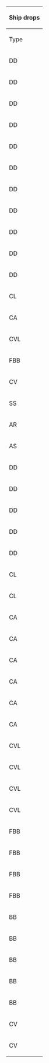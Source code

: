 {| class="wikitable mw-collapsible mw-collapsed" width="50%" style="text-align:center"
!colspan="100"|Ship drops
|-
!Type
!Ship
!I
!J
!K
!style="background-color:#FFCDD2;color:red;"|'''Q'''
!T
!style="background-color:#FFCDD2;color:red;"|'''X'''
!style="background-color:#FFCDD2;color:red;"|'''Z'''
|-
|DD
|[[Amagiri|<span style="color:red;">Amagiri</span>]]
|style="background-color:#FFE0B2;color:red"|<span title="Medium: &#10;&#160;&#160;S: 2.4% (1/42)&#10;Hard: &#10;&#160;&#160;S: 2.2% (9/416)" style="cursor:help;border-bottom:1px dotted">Medium+</span>
|
|style="background-color:#E8F5E9;color:red"|<span title="Casual: &#10;&#160;&#160;S: 1.5% (85/5509)&#10;Easy: &#10;&#160;&#160;S: 1.4% (131/9344)&#10;Medium: &#10;&#160;&#160;S: 1.9% (51/2641)&#10;Hard: &#10;&#160;&#160;S: 1.6% (465/29879)" style="cursor:help;border-bottom:1px dotted">Casual+</span>
|style="background-color:#E8F5E9;color:"|<span title="Casual: &#10;&#160;&#160;S: 1.6% (66/4109)&#10;Easy: &#10;&#160;&#160;S: 1.3% (88/6957)&#10;Medium: &#10;&#160;&#160;S: 1.2% (17/1426) &#10;&#160;&#160;A: 0.9% (3/334)&#10;Hard: &#10;&#160;&#160;S: 1.3% (161/12144) &#10;&#160;&#160;A: 1.5% (44/2919)" style="cursor:help;border-bottom:1px dotted">Casual+</span>
|style="background-color:#E8F5E9;color:red"|<span title="Casual: &#10;&#160;&#160;S: 1.6% (50/3097)&#10;Easy: &#10;&#160;&#160;S: 1.4% (113/7806)&#10;Medium: &#10;&#160;&#160;S: 1.3% (28/2209)&#10;Hard: &#10;&#160;&#160;S: 1.6% (410/26216)" style="cursor:help;border-bottom:1px dotted">Casual+</span>
|style="background-color:#E8F5E9;color:"|<span title="Casual: &#10;&#160;&#160;S: 1.3% (13/981)&#10;Easy: &#10;&#160;&#160;S: 1.4% (27/1875)&#10;Medium: &#10;&#160;&#160;S: 1.2% (10/834) &#10;&#160;&#160;A: 1.2% (3/253)&#10;Hard: &#10;&#160;&#160;S: 1.4% (180/12555) &#10;&#160;&#160;A: 1.1% (29/2562)" style="cursor:help;border-bottom:1px dotted">Casual+</span>
|
|-
|DD
|[[Harusame|<span style="color:red;">Harusame</span>]]
|style="background-color:#E8F5E9;color:red"|<span title="Casual: &#10;&#160;&#160;S: 11.1% (1/9)&#10;Medium: &#10;&#160;&#160;S: 4.8% (2/42)&#10;Hard: &#10;&#160;&#160;S: 1.4% (6/416)" style="cursor:help;border-bottom:1px dotted">Casual+</span>
|style="background-color:#E8F5E9;color:red"|<span title="Casual: &#10;&#160;&#160;S: 1.6% (51/3248)&#10;Easy: &#10;&#160;&#160;S: 1.4% (69/4888)&#10;Medium: &#10;&#160;&#160;S: 1.3% (27/2100)&#10;Hard: &#10;&#160;&#160;S: 1.4% (258/17795)" style="cursor:help;border-bottom:1px dotted">Casual+</span>
|style="background-color:#E8F5E9;color:red"|<span title="Casual: &#10;&#160;&#160;S: 1.4% (78/5509)&#10;Easy: &#10;&#160;&#160;S: 1.5% (139/9344)&#10;Medium: &#10;&#160;&#160;S: 1.5% (40/2641)&#10;Hard: &#10;&#160;&#160;S: 1.5% (454/29879)" style="cursor:help;border-bottom:1px dotted">Casual+</span>
|style="background-color:#E8F5E9;color:"|<span title="Casual: &#10;&#160;&#160;S: 1.2% (50/4109) &#10;&#160;&#160;A: 0.7% (1/147)&#10;Easy: &#10;&#160;&#160;S: 1.3% (89/6957) &#10;&#160;&#160;A: 2.6% (6/233)&#10;Medium: &#10;&#160;&#160;S: 1.9% (27/1426) &#10;&#160;&#160;A: 0.9% (3/334)&#10;Hard: &#10;&#160;&#160;S: 1.5% (178/12144) &#10;&#160;&#160;A: 1.1% (32/2919)" style="cursor:help;border-bottom:1px dotted">Casual+</span>
|style="background-color:#E8F5E9;color:red"|<span title="Casual: &#10;&#160;&#160;S: 1.3% (40/3097)&#10;Easy: &#10;&#160;&#160;S: 1.2% (96/7806)&#10;Medium: &#10;&#160;&#160;S: 1.5% (33/2209)&#10;Hard: &#10;&#160;&#160;S: 1.3% (343/26216)" style="cursor:help;border-bottom:1px dotted">Casual+</span>
|style="background-color:#E8F5E9;color:"|<span title="Casual: &#10;&#160;&#160;S: 1% (10/981) &#10;&#160;&#160;A: 1.8% (4/218)&#10;Easy: &#10;&#160;&#160;S: 1.7% (32/1875) &#10;&#160;&#160;A: 1.6% (7/431)&#10;Medium: &#10;&#160;&#160;S: 2.4% (20/834) &#10;&#160;&#160;A: 0.8% (2/253)&#10;Hard: &#10;&#160;&#160;S: 1.4% (177/12555) &#10;&#160;&#160;A: 1.1% (27/2562)" style="cursor:help;border-bottom:1px dotted">Casual+</span>
|
|-
|DD
|[[Isokaze|<span style="color:red;">Isokaze</span>]]
|
|
|style="background-color:#C8E6C9;color:red"|<span title="Easy: &#10;&#160;&#160;S: 1.5% (139/9344)&#10;Medium: &#10;&#160;&#160;S: 1.2% (32/2641)&#10;Hard: &#10;&#160;&#160;S: 1.4% (406/29879)" style="cursor:help;border-bottom:1px dotted">Easy+</span>
|style="background-color:#E8F5E9;color:red"|<span title="Casual: &#10;&#160;&#160;S: 1.3% (52/4109)&#10;Easy: &#10;&#160;&#160;S: 1.6% (112/6957)&#10;Medium: &#10;&#160;&#160;S: 1.5% (22/1426)&#10;Hard: &#10;&#160;&#160;S: 1.5% (179/12144)" style="cursor:help;border-bottom:1px dotted">Casual+</span>
|
|style="background-color:#E8F5E9;color:red"|<span title="Casual: &#10;&#160;&#160;S: 1.9% (19/981)&#10;Easy: &#10;&#160;&#160;S: 1.3% (24/1875)&#10;Medium: &#10;&#160;&#160;S: 1.3% (11/834)&#10;Hard: &#10;&#160;&#160;S: 1.4% (178/12555)" style="cursor:help;border-bottom:1px dotted">Casual+</span>
|
|-
|DD
|[[Kawakaze|<span style="color:red;">Kawakaze</span>]]
|
|
|
|
|
|
|style="background-color:#E8F5E9;color:"|<span title="Casual: &#10;&#160;&#160;S: 0.7% (4/545) &#10;&#160;&#160;A: 0.3% (1/346)&#10;Easy: &#10;&#160;&#160;S: 1% (13/1314) &#10;&#160;&#160;A: 0.5% (6/1327)&#10;Medium: &#10;&#160;&#160;S: 2.8% (14/495) &#10;&#160;&#160;A: 0.4% (3/768)&#10;Hard: &#10;&#160;&#160;S: 1% (59/6107) &#10;&#160;&#160;A: 0.8% (47/6235)" style="cursor:help;border-bottom:1px dotted">Casual+</span>
|-
|DD
|[[Kazagumo|<span style="color:red;">Kazagumo</span>]]
|
|
|style="background-color:#C8E6C9;color:red"|<span title="Easy: &#10;&#160;&#160;S: 1.4% (128/9344)&#10;Medium: &#10;&#160;&#160;S: 1.3% (34/2641)&#10;Hard: &#10;&#160;&#160;S: 1.5% (441/29879)" style="cursor:help;border-bottom:1px dotted">Easy+</span>
|style="background-color:#E8F5E9;color:red"|<span title="Casual: &#10;&#160;&#160;S: 2% (81/4109)&#10;Easy: &#10;&#160;&#160;S: 1.6% (112/6957)&#10;Medium: &#10;&#160;&#160;S: 1.3% (19/1426)&#10;Hard: &#10;&#160;&#160;S: 1.3% (153/12144)" style="cursor:help;border-bottom:1px dotted">Casual+</span>
|
|style="background-color:#E8F5E9;color:red"|<span title="Casual: &#10;&#160;&#160;S: 1.4% (14/981)&#10;Easy: &#10;&#160;&#160;S: 1.3% (25/1875)&#10;Medium: &#10;&#160;&#160;S: 1.3% (11/834)&#10;Hard: &#10;&#160;&#160;S: 1.4% (182/12555)" style="cursor:help;border-bottom:1px dotted">Casual+</span>
|
|-
|DD
|[[Sagiri|<span style="color:red;">Sagiri</span>]]
|style="background-color:#C8E6C9;color:red"|<span title="Easy: &#10;&#160;&#160;S: 4.2% (1/24)&#10;Hard: &#10;&#160;&#160;S: 1% (4/416)" style="cursor:help;border-bottom:1px dotted">Easy+</span>
|
|style="background-color:#E8F5E9;color:red"|<span title="Casual: &#10;&#160;&#160;S: 1.6% (87/5509)&#10;Easy: &#10;&#160;&#160;S: 1.4% (130/9344)&#10;Medium: &#10;&#160;&#160;S: 1.1% (30/2641)&#10;Hard: &#10;&#160;&#160;S: 1.2% (371/29879)" style="cursor:help;border-bottom:1px dotted">Casual+</span>
|style="background-color:#E8F5E9;color:"|<span title="Casual: &#10;&#160;&#160;S: 1.5% (61/4109)&#10;Easy: &#10;&#160;&#160;S: 1.3% (92/6957)&#10;Medium: &#10;&#160;&#160;S: 1.1% (16/1426) &#10;&#160;&#160;A: 1.5% (5/334)&#10;Hard: &#10;&#160;&#160;S: 1.4% (172/12144) &#10;&#160;&#160;A: 1.1% (33/2919)" style="cursor:help;border-bottom:1px dotted">Casual+</span>
|style="background-color:#E8F5E9;color:red"|<span title="Casual: &#10;&#160;&#160;S: 1.5% (46/3097)&#10;Easy: &#10;&#160;&#160;S: 1.5% (114/7806)&#10;Medium: &#10;&#160;&#160;S: 1% (21/2209)&#10;Hard: &#10;&#160;&#160;S: 1.4% (359/26216)" style="cursor:help;border-bottom:1px dotted">Casual+</span>
|style="background-color:#E8F5E9;color:"|<span title="Casual: &#10;&#160;&#160;S: 1.5% (15/981)&#10;Easy: &#10;&#160;&#160;S: 1.4% (27/1875) &#10;&#160;&#160;A: 1.2% (5/431)&#10;Medium: &#10;&#160;&#160;S: 1.8% (15/834) &#10;&#160;&#160;A: 2% (5/253)&#10;Hard: &#10;&#160;&#160;S: 1.4% (170/12555) &#10;&#160;&#160;A: 1.4% (36/2562)" style="cursor:help;border-bottom:1px dotted">Casual+</span>
|
|-
|DD
|[[Takanami|<span style="color:red;">Takanami</span>]]
|
|
|style="background-color:#FFE0B2;color:red"|<span title="Medium: &#10;&#160;&#160;S: 1.1% (29/2641)&#10;Hard: &#10;&#160;&#160;S: 1.4% (422/29879)" style="cursor:help;border-bottom:1px dotted">Medium+</span>
|style="background-color:#E8F5E9;color:red"|<span title="Casual: &#10;&#160;&#160;S: 1.3% (53/4109)&#10;Easy: &#10;&#160;&#160;S: 1.4% (97/6957)&#10;Medium: &#10;&#160;&#160;S: 1.5% (22/1426)&#10;Hard: &#10;&#160;&#160;S: 1.4% (166/12144)" style="cursor:help;border-bottom:1px dotted">Casual+</span>
|
|style="background-color:#E8F5E9;color:red"|<span title="Casual: &#10;&#160;&#160;S: 1.3% (13/981)&#10;Easy: &#10;&#160;&#160;S: 1.2% (22/1875)&#10;Medium: &#10;&#160;&#160;S: 0.6% (5/834)&#10;Hard: &#10;&#160;&#160;S: 1.5% (194/12555)" style="cursor:help;border-bottom:1px dotted">Casual+</span>
|
|-
|DD
|[[Tanikaze|<span style="color:red;">Tanikaze</span>]]
|
|
|style="background-color:#E8F5E9;color:red"|<span title="Casual: &#10;&#160;&#160;S: 1.5% (85/5509)&#10;Easy: &#10;&#160;&#160;S: 1.4% (128/9344)&#10;Medium: &#10;&#160;&#160;S: 0.9% (23/2641)&#10;Hard: &#10;&#160;&#160;S: 1.3% (397/29879)" style="cursor:help;border-bottom:1px dotted">Casual+</span>
|style="background-color:#E8F5E9;color:red"|<span title="Casual: &#10;&#160;&#160;S: 1.5% (62/4109)&#10;Easy: &#10;&#160;&#160;S: 1.3% (90/6957)&#10;Medium: &#10;&#160;&#160;S: 1.1% (15/1426)&#10;Hard: &#10;&#160;&#160;S: 1.3% (160/12144)" style="cursor:help;border-bottom:1px dotted">Casual+</span>
|style="background-color:#FFCDD2;color:red"|<span title="Hard: &#10;&#160;&#160;S: 1.3% (346/26216)" style="cursor:help;border-bottom:1px dotted">Hard+</span>
|style="background-color:#E8F5E9;color:red"|<span title="Casual: &#10;&#160;&#160;S: 1.8% (18/981)&#10;Easy: &#10;&#160;&#160;S: 0.9% (16/1875)&#10;Medium: &#10;&#160;&#160;S: 1.9% (16/834)&#10;Hard: &#10;&#160;&#160;S: 1.4% (174/12555)" style="cursor:help;border-bottom:1px dotted">Casual+</span>
|
|-
|DD
|[[Umikaze|<span style="color:red;">Umikaze</span>]]
|
|
|
|style="background-color:#E8F5E9;color:red"|<span title="Casual: &#10;&#160;&#160;S: 1.1% (47/4109)&#10;Easy: &#10;&#160;&#160;S: 1.1% (76/6957)&#10;Medium: &#10;&#160;&#160;S: 2.3% (33/1426)&#10;Hard: &#10;&#160;&#160;S: 1.3% (152/12144)" style="cursor:help;border-bottom:1px dotted">Casual+</span>
|
|style="background-color:#E8F5E9;color:red"|<span title="Casual: &#10;&#160;&#160;S: 1% (10/981)&#10;Easy: &#10;&#160;&#160;S: 0.7% (14/1875)&#10;Medium: &#10;&#160;&#160;S: 1.1% (9/834)&#10;Hard: &#10;&#160;&#160;S: 1.9% (236/12555)" style="cursor:help;border-bottom:1px dotted">Casual+</span>
|
|-
|DD
|[[Z1|<span style="color:red;">Z1</span>]]
|
|
|
|style="background-color:#E8F5E9;color:red"|<span title="Casual: &#10;&#160;&#160;S: 1.4% (57/4109)&#10;Easy: &#10;&#160;&#160;S: 1.7% (116/6957)&#10;Medium: &#10;&#160;&#160;S: 2.7% (39/1426)&#10;Hard: &#10;&#160;&#160;S: 2.8% (337/12144)" style="cursor:help;border-bottom:1px dotted">Casual+</span>
|
|style="background-color:#E8F5E9;color:red"|<span title="Casual: &#10;&#160;&#160;S: 1.9% (19/981)&#10;Easy: &#10;&#160;&#160;S: 2.1% (40/1875)&#10;Medium: &#10;&#160;&#160;S: 3% (25/834)&#10;Hard: &#10;&#160;&#160;S: 2.5% (320/12555)" style="cursor:help;border-bottom:1px dotted">Casual+</span>
|
|-
|DD
|[[Z3|<span style="color:red;">Z3</span>]]
|
|
|
|
|
|
|style="background-color:#E8F5E9;color:"|<span title="Casual: &#10;&#160;&#160;S: 5.7% (31/545) &#10;&#160;&#160;A: 1.4% (5/346)&#10;Easy: &#10;&#160;&#160;S: 6.4% (84/1314) &#10;&#160;&#160;A: 3.7% (49/1327)&#10;Medium: &#10;&#160;&#160;S: 7.3% (36/495) &#10;&#160;&#160;A: 3.3% (25/768)&#10;Hard: &#10;&#160;&#160;S: 6.7% (411/6107) &#10;&#160;&#160;A: 3.2% (201/6235)" style="cursor:help;border-bottom:1px dotted">Casual+</span>
|-
|CL
|[[Ooyodo|<span style="color:red;">Ooyodo</span>]]
|
|
|style="background-color:#E8F5E9;color:red"|<span title="Casual: &#10;&#160;&#160;S: 1.5% (81/5509)&#10;Easy: &#10;&#160;&#160;S: 1.3% (124/9344)&#10;Medium: &#10;&#160;&#160;S: 1.9% (50/2641)&#10;Hard: &#10;&#160;&#160;S: 1.4% (422/29879)" style="cursor:help;border-bottom:1px dotted">Casual+</span>
|style="background-color:#E8F5E9;color:red"|<span title="Casual: &#10;&#160;&#160;S: 1.3% (55/4109)&#10;Easy: &#10;&#160;&#160;S: 1.4% (100/6957)&#10;Medium: &#10;&#160;&#160;S: 1.3% (18/1426)&#10;Hard: &#10;&#160;&#160;S: 1.3% (159/12144)" style="cursor:help;border-bottom:1px dotted">Casual+</span>
|style="background-color:#C8E6C9;color:red"|<span title="Easy: &#10;&#160;&#160;S: 1.6% (123/7806)&#10;Medium: &#10;&#160;&#160;S: 1% (22/2209)&#10;Hard: &#10;&#160;&#160;S: 1.4% (356/26216)" style="cursor:help;border-bottom:1px dotted">Easy+</span>
|style="background-color:#E8F5E9;color:red"|<span title="Casual: &#10;&#160;&#160;S: 1.2% (12/981)&#10;Easy: &#10;&#160;&#160;S: 1.2% (23/1875)&#10;Medium: &#10;&#160;&#160;S: 1.4% (12/834)&#10;Hard: &#10;&#160;&#160;S: 1.5% (189/12555)" style="cursor:help;border-bottom:1px dotted">Casual+</span>
|
|-
|CA
|[[Prinz Eugen|<span style="color:red;">Prinz Eugen</span>]]
|
|
|
|style="background-color:#E8F5E9;color:red"|<span title="Casual: &#10;&#160;&#160;S: 1.2% (51/4109)&#10;Easy: &#10;&#160;&#160;S: 0.9% (64/6957)&#10;Medium: &#10;&#160;&#160;S: 1.6% (23/1426)&#10;Hard: &#10;&#160;&#160;S: 1.2% (145/12144)" style="cursor:help;border-bottom:1px dotted">Casual+</span>
|
|style="background-color:#E8F5E9;color:red"|<span title="Casual: &#10;&#160;&#160;S: 0.7% (7/981)&#10;Easy: &#10;&#160;&#160;S: 2% (37/1875)&#10;Medium: &#10;&#160;&#160;S: 0.8% (7/834)&#10;Hard: &#10;&#160;&#160;S: 1.6% (195/12555)" style="cursor:help;border-bottom:1px dotted">Casual+</span>
|
|-
|CVL
|[[Shinyou|<span style="color:red;">Shinyou</span>]]
|
|
|
|
|
|
|style="background-color:#E8F5E9;color:"|<span title="Casual: &#10;&#160;&#160;S: 4.4% (24/545) &#10;&#160;&#160;A: 2% (7/346)&#10;Easy: &#10;&#160;&#160;S: 3% (40/1314) &#10;&#160;&#160;A: 1.5% (20/1327)&#10;Medium: &#10;&#160;&#160;S: 4.4% (22/495) &#10;&#160;&#160;A: 2% (15/768)&#10;Hard: &#10;&#160;&#160;S: 4.4% (269/6107) &#10;&#160;&#160;A: 2.3% (146/6235)" style="cursor:help;border-bottom:1px dotted">Casual+</span>
|-
|FBB
|[[Gangut|<span style="color:red;">Gangut</span>]]
|
|
|style="background-color:#FFCDD2;color:red"|<span title="Hard: &#10;&#160;&#160;S: 0.7% (200/29879)" style="cursor:help;border-bottom:1px dotted">Hard+</span>
|style="background-color:#E8F5E9;color:red"|<span title="Casual: &#10;&#160;&#160;S: 1.2% (50/4109)&#10;Easy: &#10;&#160;&#160;S: 2.4% (170/6957)&#10;Medium: &#10;&#160;&#160;S: 2.4% (34/1426)&#10;Hard: &#10;&#160;&#160;S: 2.5% (302/12144)" style="cursor:help;border-bottom:1px dotted">Casual+</span>
|
|style="background-color:#E8F5E9;color:red"|<span title="Casual: &#10;&#160;&#160;S: 1.7% (17/981)&#10;Easy: &#10;&#160;&#160;S: 2.6% (49/1875)&#10;Medium: &#10;&#160;&#160;S: 2% (17/834)&#10;Hard: &#10;&#160;&#160;S: 2.5% (313/12555)" style="cursor:help;border-bottom:1px dotted">Casual+</span>
|
|-
|CV
|[[Graf Zeppelin|<span style="color:red;">Graf Zeppelin</span>]]
|
|
|
|
|
|
|style="background-color:#E8F5E9;color:"|<span title="Casual: &#10;&#160;&#160;S: 5.7% (31/545) &#10;&#160;&#160;A: 2.6% (9/346)&#10;Easy: &#10;&#160;&#160;S: 4.9% (64/1314) &#10;&#160;&#160;A: 1.2% (16/1327)&#10;Medium: &#10;&#160;&#160;S: 3.6% (18/495) &#10;&#160;&#160;A: 2% (15/768)&#10;Hard: &#10;&#160;&#160;S: 3.8% (232/6107) &#10;&#160;&#160;A: 2.2% (140/6235)" style="cursor:help;border-bottom:1px dotted">Casual+</span>
|-
|SS
|[[U-511|<span style="color:red;">U-511</span>]]
|
|
|
|
|
|
|style="background-color:#E8F5E9;color:"|<span title="Casual: &#10;&#160;&#160;S: 3.9% (21/545) &#10;&#160;&#160;A: 0.6% (2/346)&#10;Easy: &#10;&#160;&#160;S: 3.3% (44/1314) &#10;&#160;&#160;A: 3.2% (42/1327)&#10;Medium: &#10;&#160;&#160;S: 3.2% (16/495) &#10;&#160;&#160;A: 1.3% (10/768)&#10;Hard: &#10;&#160;&#160;S: 2.3% (140/6107) &#10;&#160;&#160;A: 1.5% (92/6235)" style="cursor:help;border-bottom:1px dotted">Casual+</span>
|-
|AR
|[[Akashi|<span style="color:red;">Akashi</span>]]
|
|
|
|
|
|
|style="background-color:#E8F5E9;color:"|<span title="Casual: &#10;&#160;&#160;S: 2.9% (16/545) &#10;&#160;&#160;A: 2% (7/346)&#10;Easy: &#10;&#160;&#160;S: 4.3% (56/1314) &#10;&#160;&#160;A: 2% (27/1327)&#10;Medium: &#10;&#160;&#160;S: 4% (20/495) &#10;&#160;&#160;A: 2.2% (17/768)&#10;Hard: &#10;&#160;&#160;S: 4% (244/6107) &#10;&#160;&#160;A: 2.1% (134/6235)" style="cursor:help;border-bottom:1px dotted">Casual+</span>
|-
|AS
|[[Jingei|<span style="color:red;">Jingei</span>]]
|
|
|
|style="background-color:#E8F5E9;color:red"|<span title="Casual: &#10;&#160;&#160;S: 0.8% (33/4109)&#10;Easy: &#10;&#160;&#160;S: 1.7% (117/6957)&#10;Medium: &#10;&#160;&#160;S: 1.1% (15/1426)&#10;Hard: &#10;&#160;&#160;S: 2.2% (266/12144)" style="cursor:help;border-bottom:1px dotted">Casual+</span>
|
|style="background-color:#E8F5E9;color:red"|<span title="Casual: &#10;&#160;&#160;S: 1.8% (18/981)&#10;Easy: &#10;&#160;&#160;S: 1.7% (31/1875)&#10;Medium: &#10;&#160;&#160;S: 3.4% (28/834)&#10;Hard: &#10;&#160;&#160;S: 2.1% (259/12555)" style="cursor:help;border-bottom:1px dotted">Casual+</span>
|
|-
|DD
|[[Akigumo|<span style="color:green;">Akigumo</span>]]
|
|
|style="background-color:#E8F5E9;color:red"|<span title="Casual: &#10;&#160;&#160;S: 1.5% (81/5509)&#10;Easy: &#10;&#160;&#160;S: 1.4% (130/9344)&#10;Medium: &#10;&#160;&#160;S: 1.5% (39/2641)&#10;Hard: &#10;&#160;&#160;S: 1.3% (382/29879)" style="cursor:help;border-bottom:1px dotted">Casual+</span>
|style="background-color:#E8F5E9;color:red"|<span title="Casual: &#10;&#160;&#160;S: 1.4% (58/4109)&#10;Easy: &#10;&#160;&#160;S: 1.4% (96/6957)&#10;Medium: &#10;&#160;&#160;S: 1.9% (27/1426)&#10;Hard: &#10;&#160;&#160;S: 1.3% (157/12144)" style="cursor:help;border-bottom:1px dotted">Casual+</span>
|style="background-color:#C8E6C9;color:red"|<span title="Easy: &#10;&#160;&#160;S: 1.4% (110/7806)&#10;Medium: &#10;&#160;&#160;S: 1.3% (29/2209)&#10;Hard: &#10;&#160;&#160;S: 1.5% (398/26216)" style="cursor:help;border-bottom:1px dotted">Easy+</span>
|style="background-color:#E8F5E9;color:red"|<span title="Casual: &#10;&#160;&#160;S: 1.3% (13/981)&#10;Easy: &#10;&#160;&#160;S: 1.4% (27/1875)&#10;Medium: &#10;&#160;&#160;S: 1.1% (9/834)&#10;Hard: &#10;&#160;&#160;S: 1.5% (183/12555)" style="cursor:help;border-bottom:1px dotted">Casual+</span>
|
|-
|DD
|[[Makigumo|<span style="color:green;">Makigumo</span>]]
|
|
|
|
|
|
|style="background-color:#E8F5E9;color:"|<span title="Casual: &#10;&#160;&#160;S: 2.4% (13/545) &#10;&#160;&#160;A: 0.3% (1/346)&#10;Easy: &#10;&#160;&#160;S: 2% (26/1314) &#10;&#160;&#160;A: 2.5% (33/1327)&#10;Medium: &#10;&#160;&#160;S: 1.6% (8/495) &#10;&#160;&#160;A: 1.8% (14/768)&#10;Hard: &#10;&#160;&#160;S: 2.1% (126/6107) &#10;&#160;&#160;A: 1.9% (121/6235)" style="cursor:help;border-bottom:1px dotted">Casual+</span>
|-
|DD
|[[Naganami|<span style="color:green;">Naganami</span>]]
|
|
|
|
|
|
|style="background-color:#E8F5E9;color:"|<span title="Casual: &#10;&#160;&#160;S: 2.6% (14/545) &#10;&#160;&#160;A: 0.3% (1/346)&#10;Easy: &#10;&#160;&#160;S: 1.7% (22/1314) &#10;&#160;&#160;A: 1.9% (25/1327)&#10;Medium: &#10;&#160;&#160;S: 0.8% (4/495) &#10;&#160;&#160;A: 1.6% (12/768)&#10;Hard: &#10;&#160;&#160;S: 1.8% (109/6107) &#10;&#160;&#160;A: 2% (124/6235)" style="cursor:help;border-bottom:1px dotted">Casual+</span>
|-
|DD
|[[Urakaze|<span style="color:green;">Urakaze</span>]]
|
|
|style="background-color:#E8F5E9;color:red"|<span title="Casual: &#10;&#160;&#160;S: 1.4% (76/5509)&#10;Easy: &#10;&#160;&#160;S: 1.5% (143/9344)&#10;Medium: &#10;&#160;&#160;S: 1.3% (34/2641)&#10;Hard: &#10;&#160;&#160;S: 1.5% (435/29879)" style="cursor:help;border-bottom:1px dotted">Casual+</span>
|style="background-color:#E8F5E9;color:red"|<span title="Casual: &#10;&#160;&#160;S: 1.3% (54/4109)&#10;Easy: &#10;&#160;&#160;S: 1.3% (87/6957)&#10;Medium: &#10;&#160;&#160;S: 1.8% (26/1426)&#10;Hard: &#10;&#160;&#160;S: 1.2% (149/12144)" style="cursor:help;border-bottom:1px dotted">Casual+</span>
|style="background-color:#FFE0B2;color:red"|<span title="Medium: &#10;&#160;&#160;S: 1.1% (25/2209)&#10;Hard: &#10;&#160;&#160;S: 1.4% (359/26216)" style="cursor:help;border-bottom:1px dotted">Medium+</span>
|style="background-color:#E8F5E9;color:red"|<span title="Casual: &#10;&#160;&#160;S: 1.5% (15/981)&#10;Easy: &#10;&#160;&#160;S: 1.4% (26/1875)&#10;Medium: &#10;&#160;&#160;S: 1.1% (9/834)&#10;Hard: &#10;&#160;&#160;S: 1.4% (177/12555)" style="cursor:help;border-bottom:1px dotted">Casual+</span>
|
|-
|DD
|[[Yuugumo|<span style="color:green;">Yuugumo</span>]]
|
|
|
|
|
|
|style="background-color:#E8F5E9;color:red"|<span title="Casual: &#10;&#160;&#160;S: 1.7% (9/545)&#10;Easy: &#10;&#160;&#160;S: 2.1% (27/1314)&#10;Medium: &#10;&#160;&#160;S: 2.6% (13/495)&#10;Hard: &#10;&#160;&#160;S: 1.8% (108/6107)" style="cursor:help;border-bottom:1px dotted">Casual+</span>
|-
|CL
|[[Nagara|<span style="color:green;">Nagara</span>]]
|style="background-color:#FFCDD2;color:red"|<span title="Hard: &#10;&#160;&#160;S: 1.2% (5/416)" style="cursor:help;border-bottom:1px dotted">Hard+</span>
|
|style="background-color:#E8F5E9;color:red"|<span title="Casual: &#10;&#160;&#160;S: 1.5% (83/5509)&#10;Easy: &#10;&#160;&#160;S: 1.5% (138/9344)&#10;Medium: &#10;&#160;&#160;S: 1.8% (47/2641)&#10;Hard: &#10;&#160;&#160;S: 1.4% (428/29879)" style="cursor:help;border-bottom:1px dotted">Casual+</span>
|style="background-color:#E8F5E9;color:"|<span title="Casual: &#10;&#160;&#160;S: 1.4% (57/4109)&#10;Easy: &#10;&#160;&#160;S: 1.2% (86/6957)&#10;Medium: &#10;&#160;&#160;S: 1.8% (25/1426)&#10;Hard: &#10;&#160;&#160;S: 1.4% (166/12144) &#10;&#160;&#160;A: 1.3% (38/2919)" style="cursor:help;border-bottom:1px dotted">Casual+</span>
|style="background-color:#E8F5E9;color:red"|<span title="Casual: &#10;&#160;&#160;S: 1.4% (44/3097)&#10;Easy: &#10;&#160;&#160;S: 1.4% (111/7806)&#10;Medium: &#10;&#160;&#160;S: 1.5% (33/2209)&#10;Hard: &#10;&#160;&#160;S: 1.5% (381/26216)" style="cursor:help;border-bottom:1px dotted">Casual+</span>
|style="background-color:#E8F5E9;color:"|<span title="Casual: &#10;&#160;&#160;S: 1.3% (13/981)&#10;Easy: &#10;&#160;&#160;S: 1.4% (26/1875)&#10;Medium: &#10;&#160;&#160;S: 1.4% (12/834) &#10;&#160;&#160;A: 1.2% (3/253)&#10;Hard: &#10;&#160;&#160;S: 1.5% (184/12555) &#10;&#160;&#160;A: 1% (26/2562)" style="cursor:help;border-bottom:1px dotted">Casual+</span>
|style="background-color:#E8F5E9;color:"|<span title="Casual: &#10;&#160;&#160;S: 2% (11/545) &#10;&#160;&#160;A: 1.4% (5/346)&#10;Easy: &#10;&#160;&#160;S: 1.6% (21/1314) &#10;&#160;&#160;A: 1.8% (24/1327)&#10;Medium: &#10;&#160;&#160;S: 1.6% (8/495) &#10;&#160;&#160;A: 2.1% (16/768)&#10;Hard: &#10;&#160;&#160;S: 2.2% (135/6107) &#10;&#160;&#160;A: 2% (125/6235)" style="cursor:help;border-bottom:1px dotted">Casual+</span>
|-
|CL
|[[Sendai|<span style="color:green;">Sendai</span>]]
|
|
|style="background-color:#E8F5E9;color:red"|<span title="Casual: &#10;&#160;&#160;S: 1.6% (90/5509)&#10;Easy: &#10;&#160;&#160;S: 1.5% (140/9344)&#10;Medium: &#10;&#160;&#160;S: 1.7% (45/2641)&#10;Hard: &#10;&#160;&#160;S: 1.5% (437/29879)" style="cursor:help;border-bottom:1px dotted">Casual+</span>
|style="background-color:#E8F5E9;color:"|<span title="Casual: &#10;&#160;&#160;S: 1.6% (64/4109)&#10;Easy: &#10;&#160;&#160;S: 1.2% (85/6957)&#10;Medium: &#10;&#160;&#160;S: 1.5% (21/1426)&#10;Hard: &#10;&#160;&#160;S: 1.5% (186/12144) &#10;&#160;&#160;A: 1.5% (45/2919)" style="cursor:help;border-bottom:1px dotted">Casual+</span>
|style="background-color:#E8F5E9;color:red"|<span title="Casual: &#10;&#160;&#160;S: 1.6% (50/3097)&#10;Easy: &#10;&#160;&#160;S: 1.5% (115/7806)&#10;Medium: &#10;&#160;&#160;S: 1.3% (29/2209)&#10;Hard: &#10;&#160;&#160;S: 1.4% (373/26216)" style="cursor:help;border-bottom:1px dotted">Casual+</span>
|style="background-color:#E8F5E9;color:"|<span title="Casual: &#10;&#160;&#160;S: 1% (10/981)&#10;Easy: &#10;&#160;&#160;S: 1.1% (20/1875)&#10;Medium: &#10;&#160;&#160;S: 2.4% (20/834)&#10;Hard: &#10;&#160;&#160;S: 1.4% (176/12555) &#10;&#160;&#160;A: 1% (25/2562)" style="cursor:help;border-bottom:1px dotted">Casual+</span>
|style="background-color:#E8F5E9;color:"|<span title="Casual: &#10;&#160;&#160;S: 1.8% (10/545) &#10;&#160;&#160;A: 1.7% (6/346)&#10;Easy: &#10;&#160;&#160;S: 2% (26/1314) &#10;&#160;&#160;A: 1.4% (19/1327)&#10;Medium: &#10;&#160;&#160;S: 1.2% (6/495) &#10;&#160;&#160;A: 1.8% (14/768)&#10;Hard: &#10;&#160;&#160;S: 1.9% (116/6107) &#10;&#160;&#160;A: 2% (127/6235)" style="cursor:help;border-bottom:1px dotted">Casual+</span>
|-
|CA
|[[Atago|<span style="color:green;">Atago</span>]]
|
|
|
|
|
|
|style="background-color:#E8F5E9;color:"|<span title="Casual: &#10;&#160;&#160;S: 2.9% (16/545) &#10;&#160;&#160;A: 4.9% (17/346)&#10;Easy: &#10;&#160;&#160;S: 2.1% (28/1314) &#10;&#160;&#160;A: 2% (27/1327)&#10;Medium: &#10;&#160;&#160;S: 2% (10/495) &#10;&#160;&#160;A: 1.6% (12/768)&#10;Hard: &#10;&#160;&#160;S: 2% (125/6107) &#10;&#160;&#160;A: 1.7% (103/6235)" style="cursor:help;border-bottom:1px dotted">Casual+</span>
|-
|CA
|[[Chikuma|<span style="color:green;">Chikuma</span>]]
|
|
|
|
|
|
|style="background-color:#E8F5E9;color:"|<span title="Casual: &#10;&#160;&#160;S: 1.3% (7/545) &#10;&#160;&#160;A: 2% (7/346)&#10;Easy: &#10;&#160;&#160;S: 2.5% (33/1314) &#10;&#160;&#160;A: 1.5% (20/1327)&#10;Medium: &#10;&#160;&#160;S: 2.6% (13/495) &#10;&#160;&#160;A: 2.2% (17/768)&#10;Hard: &#10;&#160;&#160;S: 2.3% (141/6107) &#10;&#160;&#160;A: 1.9% (120/6235)" style="cursor:help;border-bottom:1px dotted">Casual+</span>
|-
|CA
|[[Kumano|<span style="color:green;">Kumano</span>]]
|
|
|
|
|
|
|style="background-color:#E8F5E9;color:"|<span title="Casual: &#10;&#160;&#160;S: 1.5% (8/545) &#10;&#160;&#160;A: 1.7% (6/346)&#10;Easy: &#10;&#160;&#160;S: 2% (26/1314) &#10;&#160;&#160;A: 1.7% (23/1327)&#10;Medium: &#10;&#160;&#160;S: 2% (10/495) &#10;&#160;&#160;A: 1.7% (13/768)&#10;Hard: &#10;&#160;&#160;S: 2.4% (144/6107) &#10;&#160;&#160;A: 1.7% (106/6235)" style="cursor:help;border-bottom:1px dotted">Casual+</span>
|-
|CA
|[[Myoukou|<span style="color:green;">Myoukou</span>]]
|
|
|
|
|
|
|style="background-color:#E8F5E9;color:"|<span title="Casual: &#10;&#160;&#160;S: 2.2% (12/545) &#10;&#160;&#160;A: 1.2% (4/346)&#10;Easy: &#10;&#160;&#160;S: 2.5% (33/1314) &#10;&#160;&#160;A: 2.6% (35/1327)&#10;Medium: &#10;&#160;&#160;S: 2.4% (12/495) &#10;&#160;&#160;A: 2.1% (16/768)&#10;Hard: &#10;&#160;&#160;S: 2.1% (127/6107) &#10;&#160;&#160;A: 2.1% (132/6235)" style="cursor:help;border-bottom:1px dotted">Casual+</span>
|-
|CA
|[[Suzuya|<span style="color:green;">Suzuya</span>]]
|
|
|
|
|
|
|style="background-color:#E8F5E9;color:"|<span title="Casual: &#10;&#160;&#160;S: 1.8% (10/545) &#10;&#160;&#160;A: 1.7% (6/346)&#10;Easy: &#10;&#160;&#160;S: 1.8% (23/1314) &#10;&#160;&#160;A: 2.8% (37/1327)&#10;Medium: &#10;&#160;&#160;S: 1.2% (6/495) &#10;&#160;&#160;A: 2.5% (19/768)&#10;Hard: &#10;&#160;&#160;S: 2.3% (141/6107) &#10;&#160;&#160;A: 2.1% (131/6235)" style="cursor:help;border-bottom:1px dotted">Casual+</span>
|-
|CA
|[[Tone|<span style="color:green;">Tone</span>]]
|
|
|
|
|
|
|style="background-color:#E8F5E9;color:"|<span title="Casual: &#10;&#160;&#160;S: 2.8% (15/545) &#10;&#160;&#160;A: 1.2% (4/346)&#10;Easy: &#10;&#160;&#160;S: 1.6% (21/1314) &#10;&#160;&#160;A: 2.2% (29/1327)&#10;Medium: &#10;&#160;&#160;S: 1.6% (8/495) &#10;&#160;&#160;A: 2.1% (16/768)&#10;Hard: &#10;&#160;&#160;S: 1.8% (107/6107) &#10;&#160;&#160;A: 2.2% (138/6235)" style="cursor:help;border-bottom:1px dotted">Casual+</span>
|-
|CVL
|[[Hiyou|<span style="color:green;">Hiyou</span>]]
|
|
|
|style="background-color:#E8F5E9;color:red"|<span title="Casual: &#10;&#160;&#160;S: 0.1% (4/4109)&#10;Easy: &#10;&#160;&#160;S: 0.3% (24/6957)&#10;Medium: &#10;&#160;&#160;S: 1.5% (21/1426)&#10;Hard: &#10;&#160;&#160;S: 1.9% (234/12144)" style="cursor:help;border-bottom:1px dotted">Casual+</span>
|
|style="background-color:#E8F5E9;color:red"|<span title="Casual: &#10;&#160;&#160;S: 0.4% (4/981)&#10;Easy: &#10;&#160;&#160;S: 0.7% (14/1875)&#10;Medium: &#10;&#160;&#160;S: 2.2% (18/834)&#10;Hard: &#10;&#160;&#160;S: 2.9% (358/12555)" style="cursor:help;border-bottom:1px dotted">Casual+</span>
|
|-
|CVL
|[[Junyou|<span style="color:green;">Junyou</span>]]
|
|
|style="background-color:#FFCDD2;color:red"|<span title="Hard: &#10;&#160;&#160;S: 0.7% (195/29879)" style="cursor:help;border-bottom:1px dotted">Hard+</span>
|style="background-color:#E8F5E9;color:red"|<span title="Casual: &#10;&#160;&#160;S: 1.1% (45/4109)&#10;Easy: &#10;&#160;&#160;S: 2.4% (169/6957)&#10;Medium: &#10;&#160;&#160;S: 2.5% (36/1426)&#10;Hard: &#10;&#160;&#160;S: 2.7% (330/12144)" style="cursor:help;border-bottom:1px dotted">Casual+</span>
|
|style="background-color:#E8F5E9;color:red"|<span title="Casual: &#10;&#160;&#160;S: 1.2% (12/981)&#10;Easy: &#10;&#160;&#160;S: 2.9% (54/1875)&#10;Medium: &#10;&#160;&#160;S: 1.8% (15/834)&#10;Hard: &#10;&#160;&#160;S: 3.1% (388/12555)" style="cursor:help;border-bottom:1px dotted">Casual+</span>
|
|-
|CVL
|[[Ryuujou|<span style="color:green;">Ryuujou</span>]]
|
|
|
|
|
|
|style="background-color:#E8F5E9;color:"|<span title="Casual: &#10;&#160;&#160;S: 1.5% (8/545) &#10;&#160;&#160;A: 0.9% (3/346)&#10;Easy: &#10;&#160;&#160;S: 2.1% (28/1314) &#10;&#160;&#160;A: 0.8% (10/1327)&#10;Medium: &#10;&#160;&#160;S: 3.8% (19/495) &#10;&#160;&#160;A: 2.6% (20/768)&#10;Hard: &#10;&#160;&#160;S: 3.7% (224/6107) &#10;&#160;&#160;A: 2% (127/6235)" style="cursor:help;border-bottom:1px dotted">Casual+</span>
|-
|CVL
|[[Shouhou|<span style="color:green;">Shouhou</span>]]
|
|
|
|
|
|
|style="background-color:#E8F5E9;color:"|<span title="Casual: &#10;&#160;&#160;S: 2% (11/545)&#10;Easy: &#10;&#160;&#160;S: 4.1% (54/1314) &#10;&#160;&#160;A: 1.1% (14/1327)&#10;Medium: &#10;&#160;&#160;S: 5.1% (25/495) &#10;&#160;&#160;A: 1.8% (14/768)&#10;Hard: &#10;&#160;&#160;S: 8.2% (499/6107) &#10;&#160;&#160;A: 3.8% (236/6235)" style="cursor:help;border-bottom:1px dotted">Casual+</span>
|-
|FBB
|[[Haruna|<span style="color:green;">Haruna</span>]]
|
|
|
|
|
|
|style="background-color:#E8F5E9;color:red"|<span title="Casual: &#10;&#160;&#160;S: 3.1% (17/545)&#10;Easy: &#10;&#160;&#160;S: 2% (26/1314)&#10;Medium: &#10;&#160;&#160;S: 1.8% (9/495)&#10;Hard: &#10;&#160;&#160;S: 2% (120/6107)" style="cursor:help;border-bottom:1px dotted">Casual+</span>
|-
|FBB
|[[Hiei|<span style="color:green;">Hiei</span>]]
|
|
|
|
|
|
|style="background-color:#E8F5E9;color:red"|<span title="Casual: &#10;&#160;&#160;S: 2.4% (13/545)&#10;Easy: &#10;&#160;&#160;S: 2% (26/1314)&#10;Medium: &#10;&#160;&#160;S: 2.4% (12/495)&#10;Hard: &#10;&#160;&#160;S: 2.1% (130/6107)" style="cursor:help;border-bottom:1px dotted">Casual+</span>
|-
|FBB
|[[Kirishima|<span style="color:green;">Kirishima</span>]]
|
|
|
|
|
|
|style="background-color:#E8F5E9;color:red"|<span title="Casual: &#10;&#160;&#160;S: 2% (11/545)&#10;Easy: &#10;&#160;&#160;S: 2% (26/1314)&#10;Medium: &#10;&#160;&#160;S: 1.8% (9/495)&#10;Hard: &#10;&#160;&#160;S: 1.6% (96/6107)" style="cursor:help;border-bottom:1px dotted">Casual+</span>
|-
|FBB
|[[Kongou|<span style="color:green;">Kongou</span>]]
|
|
|
|
|
|
|style="background-color:#E8F5E9;color:red"|<span title="Casual: &#10;&#160;&#160;S: 1.8% (10/545)&#10;Easy: &#10;&#160;&#160;S: 2.2% (29/1314)&#10;Medium: &#10;&#160;&#160;S: 2.2% (11/495)&#10;Hard: &#10;&#160;&#160;S: 2.1% (127/6107)" style="cursor:help;border-bottom:1px dotted">Casual+</span>
|-
|BB
|[[Fusou|<span style="color:green;">Fusou</span>]]
|
|
|
|
|
|
|style="background-color:#E8F5E9;color:"|<span title="Casual: &#10;&#160;&#160;S: 1.1% (6/545) &#10;&#160;&#160;A: 1.4% (5/346)&#10;Easy: &#10;&#160;&#160;S: 1.9% (25/1314) &#10;&#160;&#160;A: 2.1% (28/1327)&#10;Medium: &#10;&#160;&#160;S: 1.8% (9/495) &#10;&#160;&#160;A: 2.3% (18/768)&#10;Hard: &#10;&#160;&#160;S: 2% (125/6107) &#10;&#160;&#160;A: 2.3% (143/6235)" style="cursor:help;border-bottom:1px dotted">Casual+</span>
|-
|BB
|[[Hyuuga|<span style="color:green;">Hyuuga</span>]]
|
|
|
|
|
|
|style="background-color:#E8F5E9;color:red"|<span title="Casual: &#10;&#160;&#160;S: 2% (11/545)&#10;Easy: &#10;&#160;&#160;S: 2.4% (32/1314)&#10;Medium: &#10;&#160;&#160;S: 1.8% (9/495)&#10;Hard: &#10;&#160;&#160;S: 2.3% (139/6107)" style="cursor:help;border-bottom:1px dotted">Casual+</span>
|-
|BB
|[[Ise|<span style="color:green;">Ise</span>]]
|
|
|
|
|
|
|style="background-color:#E8F5E9;color:red"|<span title="Casual: &#10;&#160;&#160;S: 1.7% (9/545)&#10;Easy: &#10;&#160;&#160;S: 2.1% (27/1314)&#10;Medium: &#10;&#160;&#160;S: 2.6% (13/495)&#10;Hard: &#10;&#160;&#160;S: 1.9% (117/6107)" style="cursor:help;border-bottom:1px dotted">Casual+</span>
|-
|BB
|[[Nagato|<span style="color:green;">Nagato</span>]]
|
|
|
|
|
|
|style="background-color:#E8F5E9;color:red"|<span title="Casual: &#10;&#160;&#160;S: 2% (11/545)&#10;Easy: &#10;&#160;&#160;S: 1.4% (19/1314)&#10;Medium: &#10;&#160;&#160;S: 2.6% (13/495)&#10;Hard: &#10;&#160;&#160;S: 2% (120/6107)" style="cursor:help;border-bottom:1px dotted">Casual+</span>
|-
|BB
|[[Yamashiro|<span style="color:green;">Yamashiro</span>]]
|
|
|
|
|
|
|style="background-color:#E8F5E9;color:"|<span title="Casual: &#10;&#160;&#160;S: 1.3% (7/545) &#10;&#160;&#160;A: 3.2% (11/346)&#10;Easy: &#10;&#160;&#160;S: 2.1% (28/1314) &#10;&#160;&#160;A: 2% (27/1327)&#10;Medium: &#10;&#160;&#160;S: 2% (10/495) &#10;&#160;&#160;A: 1.8% (14/768)&#10;Hard: &#10;&#160;&#160;S: 2% (124/6107) &#10;&#160;&#160;A: 2.3% (144/6235)" style="cursor:help;border-bottom:1px dotted">Casual+</span>
|-
|CV
|[[Hiryuu|<span style="color:green;">Hiryuu</span>]]
|
|
|
|
|
|
|style="background-color:#E8F5E9;color:"|<span title="Casual: &#10;&#160;&#160;S: 3.3% (18/545) &#10;&#160;&#160;A: 2.6% (9/346)&#10;Easy: &#10;&#160;&#160;S: 3.4% (45/1314) &#10;&#160;&#160;A: 1.7% (22/1327)&#10;Medium: &#10;&#160;&#160;S: 2.8% (14/495) &#10;&#160;&#160;A: 1.4% (11/768)&#10;Hard: &#10;&#160;&#160;S: 4.1% (252/6107) &#10;&#160;&#160;A: 2% (124/6235)" style="cursor:help;border-bottom:1px dotted">Casual+</span>
|-
|CV
|[[Souryuu|<span style="color:green;">Souryuu</span>]]
|
|
|
|
|
|
|style="background-color:#E8F5E9;color:"|<span title="Casual: &#10;&#160;&#160;S: 2.9% (16/545) &#10;&#160;&#160;A: 1.7% (6/346)&#10;Easy: &#10;&#160;&#160;S: 3.7% (49/1314) &#10;&#160;&#160;A: 1.4% (19/1327)&#10;Medium: &#10;&#160;&#160;S: 3.4% (17/495) &#10;&#160;&#160;A: 2.1% (16/768)&#10;Hard: &#10;&#160;&#160;S: 3.9% (237/6107) &#10;&#160;&#160;A: 1.9% (117/6235)" style="cursor:help;border-bottom:1px dotted">Casual+</span>
|}